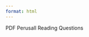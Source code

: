 ```yaml
---
format: html
---
```


[PDF]{.btn .btn-primary} [Perusall]{.btn .btn-primary} [Reading Questions]{.btn .btn-success}
